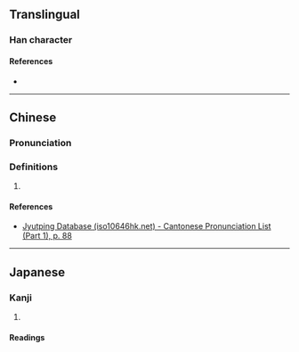 {{character info/new}}
==Translingual==

===Han character===
{{Han char|rn=32|rad=土|as=10|sn=13|four=36104|canj=EGG,XEGG|ids=⿱浧土}}

====References====
* {{Han ref|kx=0236.190|dkj=05358|dj=0474.100|hdz=10474.070|uh=5863|ud=22627|bh=DCF0|bd=56560}}

----

==Chinese==
{{zh-forms}}

===Pronunciation===
{{zh-pron
|m=zhèng
|c=zing6
|cat=
}}

===Definitions===
{{zh-hanzi}}

# {{rfdef|zh}}

====References====
* [http://www.iso10646hk.net/jp/document/download.jsp Jyutping Database (iso10646hk.net) - Cantonese Pronunciation List (Part 1), p. 88]

----

==Japanese==

===Kanji===
{{ja-kanji|grade=|rs=土10}}

# {{rfdef|ja|sort=土10}}

====Readings====
{{ja-readings|on=[[てい]] (tei), [[ちょう]] (chō)|kun=[[とほる]] (tohoru)}}